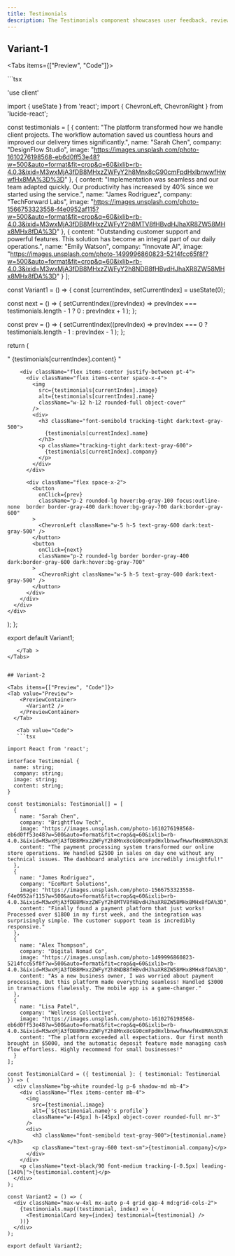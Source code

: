 ```yaml
---
title: Testimonials
description: The Testimonials component showcases user feedback, reviews, or success stories to build credibility and trust. It’s often used in landing pages, product pages, and marketing sections to highlight customer satisfaction.
---
```



## Variant-1

<Tabs items={["Preview", "Code"]}>
<Tab value="Preview">
    <PreviewContainer>
      <Variant1 />
    </PreviewContainer>
  </Tab>

   <Tab value="Code"> 
   ```tsx

'use client'

import { useState } from 'react';
import { ChevronLeft, ChevronRight } from 'lucide-react';

const testimonials = [
  {
    content: "The platform transformed how we handle client projects. The workflow automation saved us countless hours and improved our delivery times significantly.",
    name: "Sarah Chen",
    company: "DesignFlow Studio",
    image: "https://images.unsplash.com/photo-1610276198568-eb6d0ff53e48?w=500&auto=format&fit=crop&q=60&ixlib=rb-4.0.3&ixid=M3wxMjA3fDB8MHxzZWFyY2h8Mnx8cG90cmFpdHxlbnwwfHwwfHx8MA%3D%3D"
  },
  {
    content: "Implementation was seamless and our team adapted quickly. Our productivity has increased by 40% since we started using the service.",
    name: "James Rodriguez",
    company: "TechForward Labs",
    image: "https://images.unsplash.com/photo-1566753323558-f4e0952af115?w=500&auto=format&fit=crop&q=60&ixlib=rb-4.0.3&ixid=M3wxMjA3fDB8MHxzZWFyY2h8MTV8fHBvdHJhaXR8ZW58MHx8MHx8fDA%3D"
  },
  {
    content: "Outstanding customer support and powerful features. This solution has become an integral part of our daily operations.",
    name: "Emily Watson",
    company: "Innovate AI",
    image: "https://images.unsplash.com/photo-1499996860823-5214fcc65f8f?w=500&auto=format&fit=crop&q=60&ixlib=rb-4.0.3&ixid=M3wxMjA3fDB8MHxzZWFyY2h8NDB8fHBvdHJhaXR8ZW58MHx8MHx8fDA%3D"
  }
];

const Variant1 = () => {
  const [currentIndex, setCurrentIndex] = useState(0);

  const next = () => {
    setCurrentIndex((prevIndex) => 
      prevIndex === testimonials.length - 1 ? 0 : prevIndex + 1
    );
  };

  const prev = () => {
    setCurrentIndex((prevIndex) => 
      prevIndex === 0 ? testimonials.length - 1 : prevIndex - 1
    );
  };

  return (
    <div className="max-w-lg mx-auto p-6 rounded-lg ">
      <div className="flex flex-col justify-between h-full">
        <div className="overflow-hidden flex-1">
          <p className="text-lg font-medium tracking-tight leading-relaxed line-clamp-4 dark:text-white">
          &quot; {testimonials[currentIndex].content} &quot;
          </p>
        </div>
        
        <div className="flex items-center justify-between pt-4">
          <div className="flex items-center space-x-4">
            <img
              src={testimonials[currentIndex].image}
              alt={testimonials[currentIndex].name}
              className="w-12 h-12 rounded-full object-cover"
            />
            <div>
              <h3 className="font-semibold tracking-tight dark:text-gray-500">
                {testimonials[currentIndex].name}
              </h3>
              <p className="tracking-tight dark:text-gray-600">
                {testimonials[currentIndex].company}
              </p>
            </div>
          </div>

          <div className="flex space-x-2">
            <button
              onClick={prev}
              className="p-2 rounded-lg hover:bg-gray-100 focus:outline-none  border border-gray-400 dark:hover:bg-gray-700 dark:border-gray-600"
            >
              <ChevronLeft className="w-5 h-5 text-gray-600 dark:text-gray-500" />
            </button>
            <button
              onClick={next}
              className="p-2 rounded-lg border border-gray-400 dark:border-gray-600 dark:hover:bg-gray-700"
            >
              <ChevronRight className="w-5 h-5 text-gray-600 dark:text-gray-500" />
            </button>
          </div>
        </div>
      </div>
    </div>
  );
};

export default Variant1;
```
   </Tab >
</Tabs>


## Variant-2

<Tabs items={["Preview", "Code"]}>
<Tab value="Preview">
    <PreviewContainer>
      <Variant2 />
    </PreviewContainer>
  </Tab>

   <Tab value="Code"> 
   ```tsx

import React from 'react';

interface Testimonial {
  name: string;
  company: string;
  image: string;
  content: string;
}

const testimonials: Testimonial[] = [
  {
    name: "Sarah Chen",
    company: "Brightflow Tech",
    image: "https://images.unsplash.com/photo-1610276198568-eb6d0ff53e48?w=500&auto=format&fit=crop&q=60&ixlib=rb-4.0.3&ixid=M3wxMjA3fDB8MHxzZWFyY2h8Mnx8cG90cmFpdHxlbnwwfHwwfHx8MA%3D%3D",
    content: "The payment processing system transformed our online store operations. We handled $2500 in sales on day one without any technical issues. The dashboard analytics are incredibly insightful!"
  },
  {
    name: "James Rodriguez",
    company: "EcoMart Solutions",
    image: "https://images.unsplash.com/photo-1566753323558-f4e0952af115?w=500&auto=format&fit=crop&q=60&ixlib=rb-4.0.3&ixid=M3wxMjA3fDB8MHxzZWFyY2h8MTV8fHBvdHJhaXR8ZW58MHx8MHx8fDA%3D",
    content: "Finally found a payment platform that just works! Processed over $1800 in my first week, and the integration was surprisingly simple. The customer support team is incredibly responsive."
  },
  {
    name: "Alex Thompson",
    company: "Digital Nomad Co",
    image: "https://images.unsplash.com/photo-1499996860823-5214fcc65f8f?w=500&auto=format&fit=crop&q=60&ixlib=rb-4.0.3&ixid=M3wxMjA3fDB8MHxzZWFyY2h8NDB8fHBvdHJhaXR8ZW58MHx8MHx8fDA%3D",
    content: "As a new business owner, I was worried about payment processing. But this platform made everything seamless! Handled $3000 in transactions flawlessly. The mobile app is a game-changer."
  },
  {
    name: "Lisa Patel",
    company: "Wellness Collective",
    image: "https://images.unsplash.com/photo-1610276198568-eb6d0ff53e48?w=500&auto=format&fit=crop&q=60&ixlib=rb-4.0.3&ixid=M3wxMjA3fDB8MHxzZWFyY2h8Mnx8cG90cmFpdHxlbnwwfHwwfHx8MA%3D%3D",
    content: "The platform exceeded all expectations. Our first month brought in $5000, and the automatic deposit feature made managing cash flow effortless. Highly recommend for small businesses!"
  }
];

const TestimonialCard = ({ testimonial }: { testimonial: Testimonial }) => (
  <div className="bg-white rounded-lg p-6 shadow-md mb-4">
    <div className="flex items-center mb-4">
      <img 
        src={testimonial.image} 
        alt={`${testimonial.name}'s profile`}
        className="w-[45px] h-[45px] object-cover rounded-full mr-3"
      />
      <div>
        <h3 className="font-semibold text-gray-900">{testimonial.name}</h3>
        <p className="text-gray-600 text-sm">{testimonial.company}</p>
      </div>
    </div>
    <p className="text-black/90 font-medium tracking-[-0.5px] leading-[140%]">{testimonial.content}</p>
  </div>
);

const Variant2 = () => (
  <div className="max-w-4xl mx-auto p-4 grid gap-4 md:grid-cols-2">
    {testimonials.map((testimonial, index) => (
      <TestimonialCard key={index} testimonial={testimonial} />
    ))}
  </div>
);

export default Variant2;
```
   </Tab >
</Tabs>